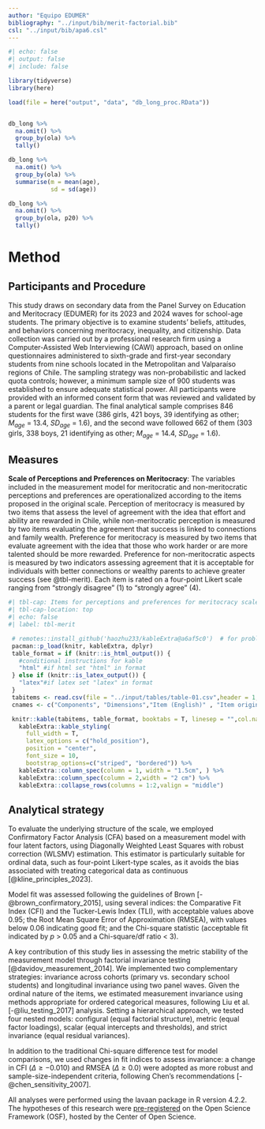 ```yaml
---
author: "Equipo EDUMER"
bibliography: "../input/bib/merit-factorial.bib"
csl: "../input/bib/apa6.csl"
---
```



```r
#| echo: false
#| output: false
#| include: false

library(tidyverse)
library(here)

load(file = here("output", "data", "db_long_proc.RData"))


db_long %>% 
  na.omit() %>% 
  group_by(ola) %>% 
  tally()

db_long %>% 
  na.omit() %>% 
  group_by(ola) %>% 
  summarise(m = mean(age),
            sd = sd(age))

db_long %>% 
  na.omit() %>% 
  group_by(ola, p20) %>% 
  tally()
```

# Method

## Participants and Procedure

This study draws on secondary data from the Panel Survey on Education and Meritocracy (EDUMER) for its 2023 and 2024 waves for school-age students. The primary objective is to examine students’ beliefs, attitudes, and behaviors concerning meritocracy, inequality, and citizenship. Data collection was carried out by a professional research firm using a Computer-Assisted Web Interviewing (CAWI) approach, based on online questionnaires administered to sixth-grade and first-year secondary students from nine schools located in the Metropolitan and Valparaíso regions of Chile. The sampling strategy was non-probabilistic and lacked quota controls; however, a minimum sample size of 900 students was established to ensure adequate statistical power. All participants were provided with an informed consent form that was reviewed and validated by a parent or legal guardian. The final analytical sample comprises 846 students for the first wave (386 girls, 421 boys, 39 identifying as other; $M_{age}$ = 13.4, $SD_{age}$ = 1.6), and the second wave followed 662 of them (303 girls, 338 boys, 21 identifying as other; $M_{age}$ = 14.4, $SD_{age}$ = 1.6). 


## Measures

**Scale of Perceptions and Preferences on Meritocracy**: The variables included in the measurement model for meritocratic and non-meritocratic perceptions and preferences are operationalized according to the items proposed in the original scale. Perception of meritocracy is measured by two items that assess the level of agreement with the idea that effort and ability are rewarded in Chile, while non-meritocratic perception is measured by two items evaluating the agreement that success is linked to connections and family wealth. Preference for meritocracy is measured by two items that evaluate agreement with the idea that those who work harder or are more talented should be more rewarded. Preference for non-meritocratic aspects is measured by two indicators assessing agreement that it is acceptable for individuals with better connections or wealthy parents to achieve greater success (see @tbl-merit). Each item is rated on a four-point Likert scale ranging from "strongly disagree" (1) to "strongly agree" (4).   

```r
#| tbl-cap: Items for perceptions and preferences for meritocracy scale
#| tbl-cap-location: top
#| echo: false
#| label: tbl-merit

 # remotes::install_github('haozhu233/kableExtra@a6af5c0')  # for problems with collapse_rows()
 pacman::p_load(knitr, kableExtra, dplyr)
 table_format = if (knitr::is_html_output()) {
   #conditional instructions for kable
   "html" #if html set "html" in format
 } else if (knitr::is_latex_output()) {
   "latex"#if latex set "latex" in format
 }
 tabitems <- read.csv(file = "../input/tables/table-01.csv",header = 1,sep = ",",encoding = "UTF-8") # call file  generated externally for the table
 cnames <- c("Components", "Dimensions","Item (English)" , "Item original (Spanish)")

 knitr::kable(tabitems, table_format, booktabs = T, linesep = "",col.names = cnames) %>%
   kableExtra::kable_styling(
     full_width = T,
     latex_options = c("hold_position"),
     position = "center",
     font_size = 10,
     bootstrap_options=c("striped", "bordered")) %>%
   kableExtra::column_spec(column = 1, width = "1.5cm", ) %>%
   kableExtra::column_spec(column = 2,width = "2 cm") %>%
   kableExtra::collapse_rows(columns = 1:2,valign = "middle")
```

## Analytical strategy

To evaluate the underlying structure of the scale, we employed Confirmatory Factor Analysis (CFA) based on a measurement model with four latent factors, using Diagonally Weighted Least Squares with robust correction (WLSMV) estimation. This estimator is particularly suitable for ordinal data, such as four-point Likert-type scales, as it avoids the bias associated with treating categorical data as continuous [@kline_principles_2023].

Model fit was assessed following the guidelines of Brown [-@brown_confirmatory_2015], using several indices: the Comparative Fit Index (CFI) and the Tucker-Lewis Index (TLI), with acceptable values above 0.95; the Root Mean Square Error of Approximation (RMSEA), with values below 0.06 indicating good fit; and the Chi-square statistic (acceptable fit indicated by $p$ > 0.05 and a Chi-square/df ratio < 3).

A key contribution of this study lies in assessing the metric stability of the measurement model through factorial invariance testing [@davidov_measurement_2014]. We implemented two complementary strategies: invariance across cohorts (primary vs. secondary school students) and longitudinal invariance using two panel waves. Given the ordinal nature of the items, we estimated measurement invariance using methods appropriate for ordered categorical measures, following Liu et al. [-@liu_testing_2017] analysis. Setting a hierarchical approach, we tested four nested models: configural (equal factorial structure), metric (equal factor loadings), scalar (equal intercepts and thresholds), and strict invariance (equal residual variances). 

In addition to the traditional Chi-square difference test for model comparisons, we used changes in fit indices to assess invariance: a change in CFI ($\Delta \geq -0.010$) and RMSEA ($\Delta \geq 0.0$) were adopted as more robust and sample-size-independent criteria, following Chen's recommendations [-@chen_sensitivity_2007].

All analyses were performed using the lavaan package in R version 4.2.2. The hypotheses of this research were [pre-registered](https://osf.io/hjat2/) on the Open Science Framework (OSF), hosted by the Center of Open Science.
